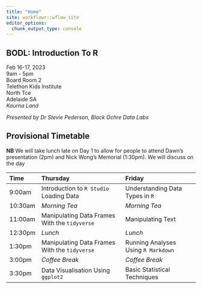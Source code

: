 ```yaml
---
title: "Home"
site: workflowr::wflow_site
editor_options:
  chunk_output_type: console
---
```


## BODL: Introduction To R

Feb 16-17, 2023  
9am - 5pm  
Board Room 2  
Telethon Kids Institute  
North Tce  
Adelaide SA  
*Kaurna Land*

*Presented by Dr Stevie Pederson, Black Ochre Data Labs*

## Provisional Timetable

**NB** We will take lunch late on Day 1 to allow for people to attend Dawn's presentation (2pm) and Nick Wong's Memorial (1:30pm).
We will discuss on the day

| **Time** | **Thursday**                     | **Friday**                    |
|:------ |:---------------------------------- |:----------------------------- |
|9:00am  | Introduction to `R Studio` <br> Loading Data | Understanding Data Types in `R` |
|10:30am | *Morning Tea*                      | *Morning Tea*                   |
|11:00am | Manipulating Data Frames With the `tidyverse` | Manipulating Text |
|12:30pm | *Lunch*                            | *Lunch*                         | 
|1:30pm  | Manipulating Data Frames With the `tidyverse`  | Running Analyses Using `R Markdown` |
|3:00pm  | *Coffee Break*                     | *Coffee Break*                |
|3:30pm  |  Data Visualisation Using `ggplot2`  | Basic Statistical Techniques |
